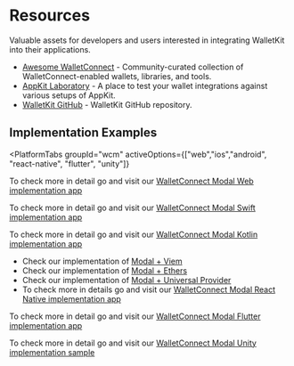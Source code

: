 
# Resources

Valuable assets for developers and users interested in integrating WalletKit into their applications.

<!--Todo: Prettify this section-->

- [Awesome WalletConnect](https://github.com/WalletConnect/awesome-walletconnect) - Community-curated collection of WalletConnect-enabled wallets, libraries, and tools.
- [AppKit Laboratory](https://lab.web3modal.com) - A place to test your wallet integrations against various setups of AppKit.
- [WalletKit GitHub](https://github.com/WalletConnect/walletconnect-monorepo/tree/v2.0/packages/walletkit) - WalletKit GitHub repository.

## Implementation Examples

<PlatformTabs
	groupId="wcm"
	activeOptions={["web","ios","android", "react-native", "flutter", "unity"]}
>
<PlatformTabItem value="web">

To check more in detail go and visit our [WalletConnect Modal Web implementation app](https://github.com/WalletConnect/web3modal-examples)

</PlatformTabItem>
<PlatformTabItem value="ios">

To check more in detail go and visit our [WalletConnect Modal Swift implementation app](https://github.com/reown-com/reown-swift/tree/main/Example/WalletApp)

</PlatformTabItem>
<PlatformTabItem value="android">

To check more in detail go and visit our [WalletConnect Modal Kotlin implementation app](https://github.com/WalletConnect/WalletConnectKotlinV2/tree/develop/sample)

</PlatformTabItem>
<PlatformTabItem value="react-native">

- Check our implementation of [Modal + Viem](https://github.com/WalletConnect/react-native-examples/tree/main/dapps/ModalViem)
- Check our implementation of [Modal + Ethers](https://github.com/WalletConnect/react-native-examples/tree/main/dapps/ModalEthers)
- Check our implementation of [Modal + Universal Provider](https://github.com/WalletConnect/react-native-examples/tree/main/dapps/ModalUProvider)
- To check more in details go and visit our [WalletConnect Modal React Native implementation app](https://github.com/WalletConnect/modal-react-native/tree/main/example)

</PlatformTabItem>
<PlatformTabItem value="flutter">

To check more in detail go and visit our [WalletConnect Modal Flutter implementation app](https://github.com/WalletConnect/WalletConnectModalFlutter/tree/master/example/sign)

</PlatformTabItem>
<PlatformTabItem value="unity">

To check more in detail go and visit our [WalletConnect Modal Unity implementation sample](https://github.com/WalletConnect/WalletConnectUnity/tree/main/Packages/com.walletconnect.modal/Samples~/Modal%20Sample)

</PlatformTabItem>

</PlatformTabs>

